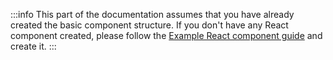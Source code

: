 :::info
This part of the documentation assumes that you have already created the basic component structure. If you don't have
any React component created, please follow the
[Example React component guide](/v2/working-with-sb/guides/web-app/create-react-component) and create it.
:::